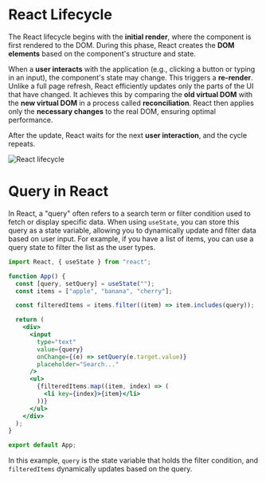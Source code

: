 # React Lifecycle

The React lifecycle begins with the **initial render**, where the component is first rendered to the DOM. During this phase, React creates the **DOM elements** based on the component's structure and state.

When a **user interacts** with the application (e.g., clicking a button or typing in an input), the component's state may change. This triggers a **re-render**. Unlike a full page refresh, React efficiently updates only the parts of the UI that have changed. It achieves this by comparing the **old virtual DOM** with the **new virtual DOM** in a process called **reconciliation**. React then applies only the **necessary changes** to the real DOM, ensuring optimal performance.

After the update, React waits for the next **user interaction**, and the cycle repeats.

<img src="./images/react_app_lifecycle.png" alt="React lifecycle" />

# Query in React

In React, a "query" often refers to a search term or filter condition used to fetch or display specific data. When using `useState`, you can store this query as a state variable, allowing you to dynamically update and filter data based on user input. For example, if you have a list of items, you can use a query state to filter the list as the user types.

```jsx
import React, { useState } from "react";

function App() {
  const [query, setQuery] = useState("");
  const items = ["apple", "banana", "cherry"];

  const filteredItems = items.filter((item) => item.includes(query));

  return (
    <div>
      <input
        type="text"
        value={query}
        onChange={(e) => setQuery(e.target.value)}
        placeholder="Search..."
      />
      <ul>
        {filteredItems.map((item, index) => (
          <li key={index}>{item}</li>
        ))}
      </ul>
    </div>
  );
}

export default App;
```

In this example, `query` is the state variable that holds the filter condition, and `filteredItems` dynamically updates based on the query.
